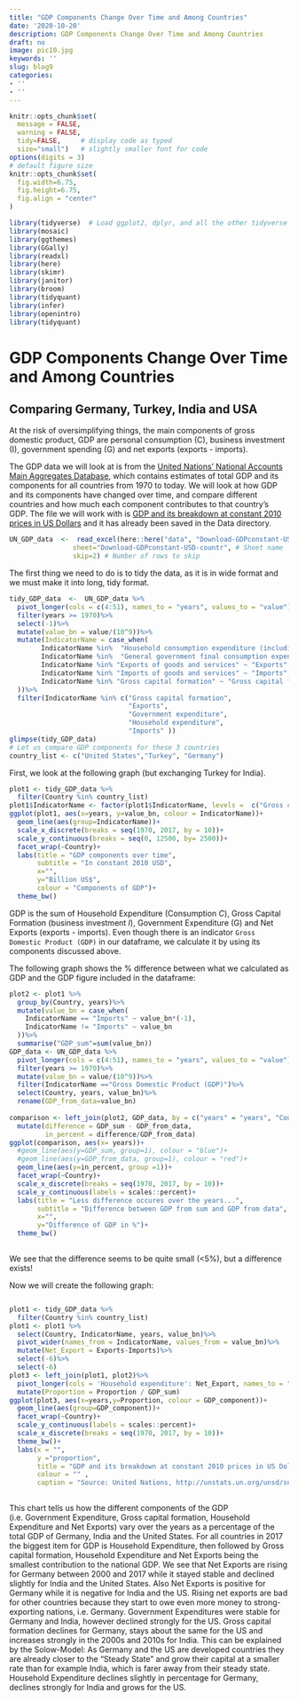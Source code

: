 ```yaml
---
title: "GDP Components Change Over Time and Among Countries"
date: '2020-10-20'
description: GDP Components Change Over Time and Among Countries
draft: no
image: pic10.jpg
keywords: ''
slug: blog9
categories:
- ''
- ''
---
```


```r
knitr::opts_chunk$set(
  message = FALSE, 
  warning = FALSE, 
  tidy=FALSE,     # display code as typed
  size="small")   # slightly smaller font for code
options(digits = 3)
# default figure size
knitr::opts_chunk$set(
  fig.width=6.75, 
  fig.height=6.75,
  fig.align = "center"
)
```

```r
library(tidyverse)  # Load ggplot2, dplyr, and all the other tidyverse packages
library(mosaic)
library(ggthemes)
library(GGally)
library(readxl)
library(here)
library(skimr)
library(janitor)
library(broom)
library(tidyquant)
library(infer)
library(openintro)
library(tidyquant)
```

# GDP Components Change Over Time and Among Countries

## Comparing Germany, Turkey, India and USA

At the risk of oversimplifying things, the main components of gross domestic product, GDP are personal consumption (C), business investment (I), government spending (G) and net exports (exports - imports). 

The GDP data we will look at is from the [United Nations' National Accounts Main Aggregates Database](https://unstats.un.org/unsd/snaama/Downloads), which contains estimates of total GDP and its components for all countries from 1970 to today. 
We will look at how GDP and its components have changed over time, and compare different countries and how much each component contributes to that country's GDP. The file we will work with is [GDP and its breakdown at constant 2010 prices in US Dollars](http://unstats.un.org/unsd/amaapi/api/file/6) and it has already been saved in the Data directory.

```r
UN_GDP_data  <-  read_excel(here::here("data", "Download-GDPconstant-USD-countries.xls"), # Excel filename
                sheet="Download-GDPconstant-USD-countr", # Sheet name
                skip=2) # Number of rows to skip
```

 The first thing we need to do is to tidy the data, as it is in wide format and we must make it into long, tidy format.

```r
tidy_GDP_data  <-  UN_GDP_data %>% 
  pivot_longer(cols = c(4:51), names_to = "years", values_to = "value") %>%
  filter(years >= 1970)%>%
  select(-1)%>%
  mutate(value_bn = value/(10^9))%>%
  mutate(IndicatorName = case_when(
        IndicatorName %in%  "Household consumption expenditure (including Non-profit institutions serving households)" ~ "Household expenditure",
        IndicatorName %in%  "General government final consumption expenditure" ~ "Government expenditure",
        IndicatorName %in% "Exports of goods and services" ~ "Exports",
        IndicatorName %in% "Imports of goods and services" ~ "Imports", 
        IndicatorName %in% "Gross capital formation" ~ "Gross capital formation"
  ))%>%
  filter(IndicatorName %in% c("Gross capital formation", 
                              "Exports",
                              "Government expenditure", 
                              "Household expenditure", 
                              "Imports" ))
glimpse(tidy_GDP_data)
# Let us compare GDP components for these 3 countries
country_list <- c("United States","Turkey", "Germany")
```

First, we look at the following graph (but exchanging Turkey for India).

```r
plot1 <- tidy_GDP_data %>%
  filter(Country %in% country_list)
plot1$IndicatorName <- factor(plot1$IndicatorName, levels =  c("Gross capital formation", "Exports", "Government expenditure", "Household expenditure", "Imports"))
ggplot(plot1, aes(x=years, y=value_bn, colour = IndicatorName))+
  geom_line(aes(group=IndicatorName))+
  scale_x_discrete(breaks = seq(1970, 2017, by = 10))+
  scale_y_continuous(breaks = seq(0, 12500, by= 2500))+
  facet_wrap(~Country)+
  labs(title = "GDP components over time",
       subtitle = "In constant 2010 USD",
       x="",
       y="Billion US$",
       colour = "Components of GDP")+
  theme_bw()
```

GDP is the sum of Household Expenditure (Consumption *C*), Gross Capital Formation (business investment *I*), Government Expenditure (G) and Net Exports (exports - imports). Even though there is an indicator `Gross Domestic Product (GDP)` in our dataframe, we calculate it by using its components discussed above.

The following graph shows the % difference between what we calculated as GDP and the GDP figure included in the dataframe:

```r
plot2 <- plot1 %>%
  group_by(Country, years)%>%
  mutate(value_bn = case_when(
    IndicatorName == "Imports" ~ value_bn*(-1),
    IndicatorName != "Imports" ~ value_bn
  ))%>%
  summarise("GDP_sum"=sum(value_bn))
GDP_data <- UN_GDP_data %>%
  pivot_longer(cols = c(4:51), names_to = "years", values_to = "value") %>%
  filter(years >= 1970)%>%
  mutate(value_bn = value/(10^9))%>%
  filter(IndicatorName =="Gross Domestic Product (GDP)")%>%
  select(Country, years, value_bn)%>%
  rename(GDP_from_data=value_bn)
  
comparison <- left_join(plot2, GDP_data, by = c("years" = "years", "Country"="Country"))%>%
  mutate(difference = GDP_sum - GDP_from_data, 
         in_percent = difference/GDP_from_data)
ggplot(comparison, aes(x= years))+
  #geom_line(aes(y=GDP_sum, group=1), colour = "blue")+
  #geom_line(aes(y=GDP_from_data, group=1), colour = "red")+
  geom_line(aes(y=in_percent, group =1))+
  facet_wrap(~Country)+
  scale_x_discrete(breaks = seq(1970, 2017, by = 10))+
  scale_y_continuous(labels = scales::percent)+
  labs(title = "Less difference occures over the years...",
       subtitle = "Difference between GDP from sum and GDP from data",
       x="",
       y="Difference of GDP in %")+
  theme_bw()
 
```
We see that the difference seems to be quite small (<5%), but a difference exists!

Now we will create the following graph:

```r
```
```r
plot1 <- tidy_GDP_data %>%
  filter(Country %in% country_list)
plot1 <- plot1 %>%
  select(Country, IndicatorName, years, value_bn)%>%
  pivot_wider(names_from = IndicatorName, values_from = value_bn)%>%
  mutate(Net_Export = Exports-Imports)%>%
  select(-6)%>%
  select(-6)
plot3 <- left_join(plot1, plot2)%>%
  pivot_longer(cols = 'Household expenditure': Net_Export, names_to = "GDP_component", values_to = "Proportion" )%>%
  mutate(Proportion = Proportion / GDP_sum)
ggplot(plot3, aes(x=years,y=Proportion, colour = GDP_component))+
  geom_line(aes(group=GDP_component))+
  facet_wrap(~Country)+
  scale_y_continuous(labels = scales::percent)+
  scale_x_discrete(breaks = seq(1970, 2017, by = 10))+
  theme_bw()+
  labs(x = "",
       y ="proportion",
       title = "GDP and its breakdown at constant 2010 prices in US Dollars", 
       colour = "" ,
       caption = "Source: United Nations, http://unstats.un.org/unsd/snaama/Downloads")
  
```

This chart tells us how the different components of the GDP (i.e. Government Expenditure, Gross capital formation, Household Expenditure and Net Exports) vary over the years as a percentage of the total GDP of Germany, India and the United States.
For all countries in 2017 the biggest item for GDP is Household Expenditure, then followed by Gross capital formation, Household Expenditure and Net Exports being the smallest contribution to the national GDP.
We see that Net Exports are rising for Germany between 2000 and 2017 while it stayed stable and declined slightly for India and the United States. Also Net Exports is positive for Germany while it is negative for India and the US. Rising net exports are bad for other countries because they start to owe even more money to strong-exporting nations, i.e. Germany. 
Government Expenditures were stable for Germany and India, however declined strongly for the US. 
Gross capital formation declines for Germany, stays about the same for the US and increases strongly in the 2000s and 2010s for India. This can be explained by the Solow-Model: As Germany and the US are developed countries they are already closer to the "Steady State" and grow their capital at a smaller rate than for example India, which is farer away from their steady state.
Household Expenditure declines slightly in percentage for Germany, declines strongly for India and grows for the US. 